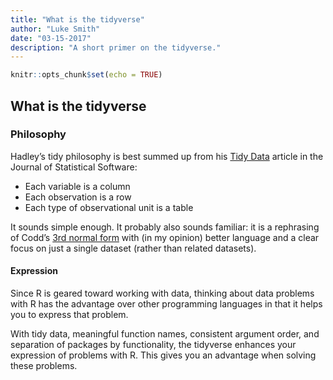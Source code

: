 ```yaml
---
title: "What is the tidyverse"
author: "Luke Smith"
date: "03-15-2017"
description: "A short primer on the tidyverse."
---
```


```r
knitr::opts_chunk$set(echo = TRUE)
```

## What is the tidyverse
### Philosophy
Hadley's tidy philosophy is best summed up from his [Tidy Data](http://vita.had.co.nz/papers/tidy-data.pdf) article in the Journal of Statistical Software:

* Each variable is a column
* Each observation is a row
* Each type of observational unit is a table

It sounds simple enough. It probably also sounds familiar: it is a rephrasing of Codd's [3rd normal form][3nf] with (in my opinion) better language and a clear focus on just a single dataset (rather than related datasets).

[3nf]: https://en.wikipedia.org/wiki/Third_normal_form

#### Expression
Since R is geared toward working with data, thinking about data problems with R has the advantage over other programming languages in that it helps you to express that problem.

With tidy data, meaningful function names, consistent argument order, and separation of packages by functionality, the tidyverse enhances your expression of problems with R. This gives you an advantage when solving these problems.



